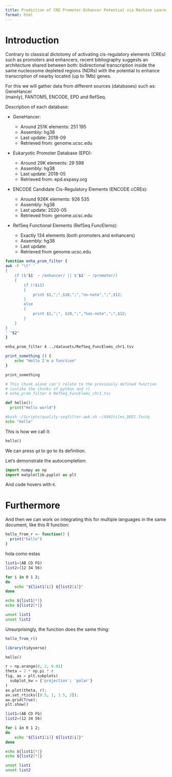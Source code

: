 ```yaml
---
title: Prediction of CRE Promoter-Enhancer Potential via Machine Learning
format: html
---
```


# Introduction

Contrary to classical dictotomy of activating cis-regulatory elements (CREs) such as 
promoters and enhancers, recent bibliography suggests an architecture shared between 
both: bidirectional transcription inside the same nucleosome depleted regions (NDRs) 
with the potential to enhance transcription of nearby located (up to 1Mb) genes.

For this we will gather data from different sources (databases) such as: GeneHancer  
(mainly), FANTOM5, ENCODE, EPD and RefSeq. 

Description of each database:

* GeneHancer:

	+ Around 251K elements: 251 195
	+ Assembly: hg38
	+ Last update: 2018-09 
	+ Retrieved from: genome.ucsc.edu

* Eukaryotic Promoter Database (EPD):

	+ Around  29K elements:  29 598
	+ Assembly: hg38
	+ Last update: 2018-05
	+ Retrieved from: epd.expasy.org

* ENCODE Candidate Cis-Regulatory Elements (ENCODE cCREs):

	+ Around 926K elements: 926 535
	+ Assembly: hg38
	+ Last update: 2020-05 
	+ Retrieved from: genome.ucsc.edu

* RefSeq Functional Elements (RefSeq FuncElems):
	+ Exactly 134 elements (both promoters and enhancers)
	+ Assembly: hg38
	+ Last update: 
	+ Retrieved from genome.ucsc.edu

```bash
function enha_prom_filter {
awk -F "\t" '
{
	if ($'$1' ~ /enhancer/ || $'$1' ~ /promoter/)
	{
		if (!$11)
		{
			print $1,";",$10,";","no-note",";",$12;
		}
		else
		{
			print $1,";", $10,";","has-note",";",$12;
		}
	}
}
' "$2"
}

enha_prom_filter 4 ../datasets/RefSeq_FuncElems_chr1.tsv
```


```bash
print_something () {
	echo "Hello I'm a function"
}

print_something
```


```bash
# This chunk alone can't relate to the previously defined function
# (unlike the chunks of python and r)
# enha_prom_filter 4 RefSeq_FuncElems_chr1.tsv
```


```python
def hello():
  print("Hello world")
```

```bash
#bash ~/Scripts/quality-seqfilter-awk.sh ~/XX01tiles_DEE1.fastq
echo "hello"
```

This is how we call it:

```python
hello()
```

We can press `gd` to go to its definition.

Let's demonstrate the autocompletion:

```python
import numpy as np
import matplotlib.pyplot as plt
```

And code hovers with `K`.

# Furthermore

And then we can work on integrating this for multiple 
languages in the same document, like this R function:

```r
hello_from_r <- function() {
  print("hello")
}
```

hola como estas

```bash
list1=(AB CD FG)
list2=(12 34 56)

for i in 0 1 2;
do
	echo "${list1[i]} ${list2[i]}" 
done

echo ${list1[*]}
echo ${list2[*]}

unset list1
unset list2
```

Unsurprisingly, the function does the same thing:


```r
hello_from_r()
```


```r
library(tidyverse)
```

```python
hello()
```


```python
r = np.arange(0, 2, 0.01)
theta = 2 * np.pi * r
fig, ax = plt.subplots(
  subplot_kw = {'projection': 'polar'} 
)
ax.plot(theta, r);
ax.set_rticks([0.5, 1, 1.5, 2]);
ax.grid(True);
plt.show()
```


```bash
list1=(AB CD FG)
list2=(12 34 56)

for i in 0 1 2;
do
	echo "${list1[i]} ${list2[i]}" 
done

echo ${list1[*]}
echo ${list2[*]}

unset list1
unset list2
```


